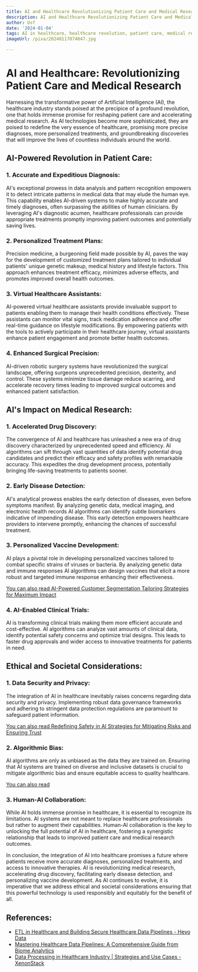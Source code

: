 ```yaml
---
title: AI and Healthcare Revolutionizing Patient Care and Medical Research
description: AI and Healthcare Revolutionizing Patient Care and Medical Research
author: Usf
date: '2024-01-04'
tags: AI in healthcare, healthcare revolution, patient care, medical research
imageUrl: /pixa/20240117074047.jpg

---
```

# AI and Healthcare: Revolutionizing Patient Care and Medical  Research

Harnessing the transformative power of Artificial Intelligence (AI),  the healthcare industry  stands poised at the precipice of a profound revolution, one that holds immense promise for reshaping patient care and accelerating medical research.  As AI technologies  become more sophisticated, they  are poised to redefine  the very  essence of healthcare, promising more precise diagnoses, more personalized  treatments, and groundbreaking discoveries that will improve the lives of countless individuals around the world.

## AI-Powered Revolution in Patient Care:

### 1. Accurate and Expeditious Diagnosis:

AI's exceptional prowess in data analysis and pattern recognition empowers it  to detect intricate patterns  in medical data that may elude the human eye. This capability enables  AI-driven systems to make highly accurate and timely diagnoses, often surpassing the  abilities of human clinicians. By leveraging AI's diagnostic acumen, healthcare professionals can provide appropriate treatments promptly improving patient outcomes and potentially saving lives.

### 2. Personalized  Treatment Plans:

Precision medicine, a burgeoning field made possible by AI, paves the way  for the development of customized treatment plans tailored to individual patients' unique  genetic makeup, medical history  and lifestyle factors. This approach enhances treatment efficacy, minimizes adverse effects, and promotes improved overall health outcomes.

### 3. Virtual Healthcare Assistants:

AI-powered virtual  healthcare assistants provide invaluable  support to patients enabling them to manage their  health conditions effectively. These assistants can monitor vital signs, track medication adherence and offer real-time guidance on lifestyle modifications.  By empowering patients  with the tools to actively participate in their healthcare journey, virtual assistants enhance patient engagement and promote better  health outcomes.

### 4. Enhanced Surgical Precision:

AI-driven robotic surgery systems  have  revolutionized  the surgical landscape, offering surgeons unprecedented precision, dexterity, and control. These systems minimize tissue damage reduce scarring, and accelerate recovery times leading to improved surgical outcomes and enhanced patient satisfaction.

## AI's Impact on Medical  Research:

### 1. Accelerated Drug Discovery:

The convergence of AI and healthcare has unleashed a new era of drug discovery characterized by unprecedented speed and efficiency. AI  algorithms can sift through vast  quantities of data identify potential drug candidates and predict their efficacy and safety profiles with remarkable accuracy. This  expedites the drug development process, potentially  bringing life-saving treatments  to patients sooner.

### 2. Early Disease Detection:

AI's analytical prowess  enables the early  detection of  diseases, even before symptoms manifest. By analyzing genetic data, medical imaging,  and  electronic health records  AI algorithms can identify subtle biomarkers indicative of impending disease. This early detection empowers healthcare providers to intervene promptly, enhancing the chances of successful treatment.

### 3. Personalized Vaccine Development:

AI plays a pivotal role in developing  personalized vaccines tailored  to combat specific  strains of viruses or bacteria. By analyzing genetic data  and immune responses  AI algorithms can design vaccines that elicit a more robust and targeted immune response enhancing their effectiveness.

[You can also read AI-Powered Customer Segmentation Tailoring Strategies for Maximum Impact](AI-Powered%20Customer%20Segmentation%20Tailoring%20Strategies%20for%20Maximum%20Impact)


###  4. AI-Enabled Clinical Trials:

AI is transforming clinical trials  making them more efficient accurate and cost-effective. AI  algorithms can analyze vast amounts of clinical data, identify potential safety concerns and optimize trial designs. This leads to faster drug approvals and wider access to innovative treatments for patients in need.

## Ethical and Societal  Considerations:

### 1.  Data  Security  and Privacy:

The integration of AI in healthcare inevitably raises  concerns regarding data security and privacy. Implementing robust data governance frameworks and adhering to stringent data protection regulations are paramount to safeguard patient information.

[You can  also read Redefining Safety in AI Strategies for Mitigating Risks  and Ensuring Trust](Redefining%20Safety%20in%20AI%20Strategies%20for%20Mitigating%20Risks%20and%20Ensuring%20Trust)


### 2. Algorithmic Bias:

AI algorithms are only as unbiased  as the data they are trained  on. Ensuring that  AI systems  are trained on diverse and inclusive datasets is  crucial to mitigate algorithmic bias and ensure equitable access to  quality healthcare.

[You can also read ]()


###  3. Human-AI Collaboration:

While AI holds immense promise in healthcare, it is essential to recognize its  limitations. AI  systems are not meant to replace healthcare professionals but rather to augment  their capabilities. Human-AI  collaboration is the  key to unlocking the full  potential of AI in healthcare, fostering a synergistic  relationship that leads to improved patient care and medical research outcomes.

In conclusion, the integration of AI into healthcare promises  a future where patients receive  more accurate diagnoses, personalized treatments, and access to innovative therapies. AI is revolutionizing  medical research, accelerating drug discovery, facilitating early disease detection,  and personalizing vaccine development. As AI continues to evolve, it is imperative that we address  ethical and societal considerations ensuring that this powerful technology is used responsibly and equitably  for the benefit of all.

## References:
- [ETL in Healthcare and Building Secure Healthcare Data Pipelines - Hevo Data](https://hevodata.com/learn/etl-in-healthcare/)
- [Mastering Healthcare Data Pipelines: A Comprehensive Guide from Biome Analytics](https://www.ascend.io/blog/mastering-healthcare-data-pipelines-a-comprehensive-guide-from-biome-analytics/)
- [Data Processing in Healthcare Industry | Strategies and Use Cases - XenonStack](https://www.xenonstack.com/blog/data-processing-in-healthcare)
